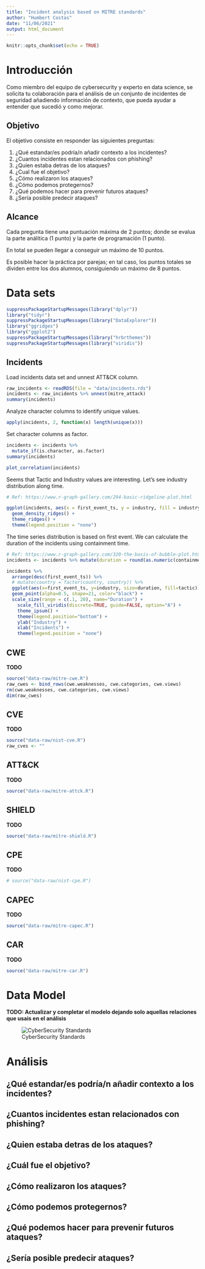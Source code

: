 ```yaml
---
title: "Incident analysis based on MITRE standards"
author: "Humbert Costas"
date: "11/06/2021"
output: html_document
---
```


```r
knitr::opts_chunk$set(echo = TRUE)
```

# Introducción

Como miembro del equipo de cybersecurity y experto en data science, se solicita 
tu colaboración para el análisis de un conjunto de incidentes de seguridad añadiendo 
información de contexto, que pueda ayudar a entender que sucedió y como mejorar.

## Objetivo

El objetivo consiste en responder las siguientes preguntas:

  1. ¿Qué estandar/es podría/n añadir contexto a los incidentes?
  2. ¿Cuantos incidentes estan relacionados con phishing?
  3. ¿Quien estaba detras de los ataques?
  4. ¿Cual fue el objetivo?
  5. ¿Cómo realizaron los ataques?
  6. ¿Cómo podemos protegernos?
  7. ¿Qué podemos hacer para prevenir futuros ataques?
  8. ¿Sería posible predecir ataques?

## Alcance

Cada pregunta tiene una puntuación máxima de 2 puntos; donde se evalua la parte
análitica (1 punto) y la parte de programación (1 punto).

En total se pueden llegar a conseguir un máximo de 10 puntos.

Es posible hacer la práctica por parejas; en tal caso, los puntos totales se dividen 
entre los dos alumnos, consiguiendo un máximo de 8 puntos.

# Data sets

```r
suppressPackageStartupMessages(library("dplyr"))
library("tidyr")
suppressPackageStartupMessages(library("DataExplorer"))
library("ggridges")
library("ggplot2")
suppressPackageStartupMessages(library("hrbrthemes"))
suppressPackageStartupMessages(library("viridis"))
```

## Incidents

Load incidents data set and unnest ATT&CK column.

```r
raw_incidents <- readRDS(file = "data/incidents.rds")
incidents <- raw_incidents %>% unnest(mitre_attack)
summary(incidents)
```
Analyze character columns to identify unique values.

```r
apply(incidents, 2, function(x) length(unique(x)))
```

Set character columns as factor.

```r
incidents <- incidents %>%
  mutate_if(is.character, as.factor)
summary(incidents)
```
```r
plot_correlation(incidents)
```

Seems that Tactic and Industry values are interesting.
Let's see industry distribution along time.

```r
# Ref: https://www.r-graph-gallery.com/294-basic-ridgeline-plot.html

ggplot(incidents, aes(x = first_event_ts, y = industry, fill = industry)) +
  geom_density_ridges() +
  theme_ridges() + 
  theme(legend.position = "none")

```
  
The time series distribution is based on first event. We can calculate the duration of the incidents using containment time.

```r
# Ref: https://www.r-graph-gallery.com/320-the-basis-of-bubble-plot.html
incidents <- incidents %>% mutate(duration = round(as.numeric(containment_ts - first_event_ts)/3600, 2))

incidents %>%
  arrange(desc(first_event_ts)) %>%
  # mutate(country = factor(country, country)) %>%
  ggplot(aes(x=first_event_ts, y=industry, size=duration, fill=tactic)) +
  geom_point(alpha=0.5, shape=21, color="black") +
  scale_size(range = c(.1, 20), name="Duration") +
    scale_fill_viridis(discrete=TRUE, guide=FALSE, option="A") +
    theme_ipsum() +
    theme(legend.position="bottom") +
    ylab("Industry") +
    xlab("Incidents") +
    theme(legend.position = "none")
```

## CWE

__TODO__

```r
source("data-raw/mitre-cwe.R")
raw_cwes <- bind_rows(cwe.weaknesses, cwe.categories, cwe.views)
rm(cwe.weaknesses, cwe.categories, cwe.views)
dim(raw_cwes)
```

## CVE

__TODO__

```r
source("data-raw/nist-cve.R")
raw_cves <- ""
```

## ATT&CK

__TODO__

```r
source("data-raw/mitre-attck.R")
```

## SHIELD

__TODO__

```r
source("data-raw/mitre-shield.R")
```

## CPE

__TODO__

```r
# source("data-raw/nist-cpe.R")
```

## CAPEC

__TODO__

```r
source("data-raw/mitre-capec.R")
```


## CAR

__TODO__

```r
source("data-raw/mitre-car.R")
```

# Data Model

__TODO: Actualizar y completar el modelo dejando solo aquellas relaciones que usais en el análisis__

![CyberSecurity Standards](images/standards.svg)

# Análisis

## ¿Qué estandar/es podría/n añadir contexto a los incidentes?

## ¿Cuantos incidentes estan relacionados con phishing?

## ¿Quien estaba detras de los ataques?

## ¿Cuál fue el objetivo?

## ¿Cómo realizaron los ataques?

## ¿Cómo podemos protegernos?

## ¿Qué podemos hacer para prevenir futuros ataques?

## ¿Sería posible predecir ataques?


